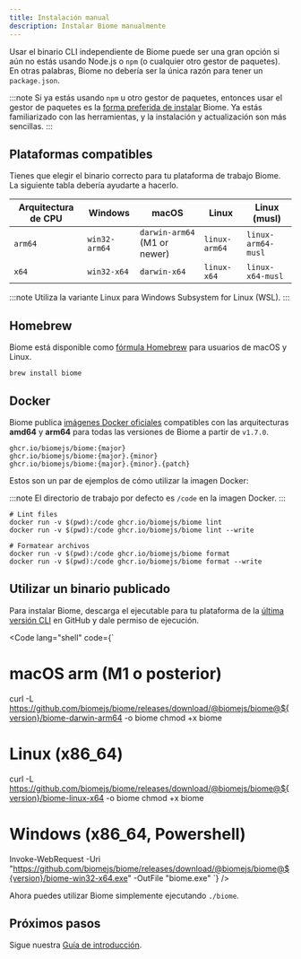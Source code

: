 ```yaml
---
title: Instalación manual
description: Instalar Biome manualmente
---
```



Usar el binario CLI independiente de Biome puede ser una gran opción si aún no estás usando Node.js o `npm` (o cualquier otro gestor de paquetes).
En otras palabras, Biome no debería ser la única razón para tener un `package.json`.

:::note
Si ya estás usando `npm` u otro gestor de paquetes, entonces usar el gestor de paquetes es la [forma preferida de instalar](/es/guides/getting-started#instalación) Biome.
Ya estás familiarizado con las herramientas, y la instalación y actualización son más sencillas.
:::

## Plataformas compatibles

Tienes que elegir el binario correcto para tu plataforma de trabajo Biome. La siguiente tabla debería ayudarte a hacerlo.

| Arquitectura de CPU | Windows       | macOS                        | Linux         | Linux (musl)       |
| ------------------- | ------------- | ---------------------------- | ------------- | ------------------ |
| `arm64`             | `win32-arm64` | `darwin-arm64` (M1 or newer) | `linux-arm64` | `linux-arm64-musl` |
| `x64`               | `win32-x64`   | `darwin-x64`                 | `linux-x64`   | `linux-x64-musl`   |

:::note
Utiliza la variante Linux para Windows Subsystem for Linux (WSL).
:::

## Homebrew

Biome está disponible como [fórmula Homebrew](https://formulae.brew.sh/formula/biome) para usuarios de macOS y Linux.

```shell
brew install biome
```

## Docker

Biome publica [imágenes Docker oficiales](https://github.com/biomejs/docker/pkgs/container/biome) compatibles
con las arquitecturas **amd64** y **arm64** para todas las versiones de Biome a partir de `v1.7.0`.

```
ghcr.io/biomejs/biome:{major}
ghcr.io/biomejs/biome:{major}.{minor}
ghcr.io/biomejs/biome:{major}.{minor}.{patch}
```

Estos son un par de ejemplos de cómo utilizar la imagen Docker:

:::note
El directorio de trabajo por defecto es `/code` en la imagen Docker.
:::

```shell
# Lint files
docker run -v $(pwd):/code ghcr.io/biomejs/biome lint
docker run -v $(pwd):/code ghcr.io/biomejs/biome lint --write

# Formatear archivos
docker run -v $(pwd):/code ghcr.io/biomejs/biome format
docker run -v $(pwd):/code ghcr.io/biomejs/biome format --write
```

## Utilizar un binario publicado

Para instalar Biome, descarga el ejecutable para tu plataforma de la [última versión CLI](https://github.com/biomejs/biome/releases) en GitHub y dale permiso de ejecución.

<Code lang="shell" code={`
# macOS arm (M1 o posterior)
curl -L https://github.com/biomejs/biome/releases/download/@biomejs/biome@${version}/biome-darwin-arm64 -o biome
chmod +x biome

# Linux (x86_64)
curl -L https://github.com/biomejs/biome/releases/download/@biomejs/biome@${version}/biome-linux-x64 -o biome
chmod +x biome

# Windows (x86_64, Powershell)
Invoke-WebRequest -Uri "https://github.com/biomejs/biome/releases/download/@biomejs/biome@${version}/biome-win32-x64.exe" -OutFile "biome.exe"
`} />

Ahora puedes utilizar Biome simplemente ejecutando `./biome`.

## Próximos pasos

Sigue nuestra [Guía de introducción](/es/guides/getting-started/).
